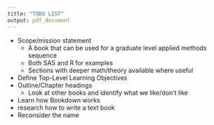 ```yaml
---
title: "TODO LIST"
output: pdf_document
---
```


- Scope/mission statement  
     + A book that can be used for a graduate level applied methods sequence  
     + Both SAS and R for examples
     + Sections with deeper math/theory available where useful  
- Define Top-Level Learning Objectives  
- Outline/Chapter headings  
     + Look at other books and identify what we like/don't like  
- Learn how Bookdown works
- research how to write a text book
- Reconsider the name

